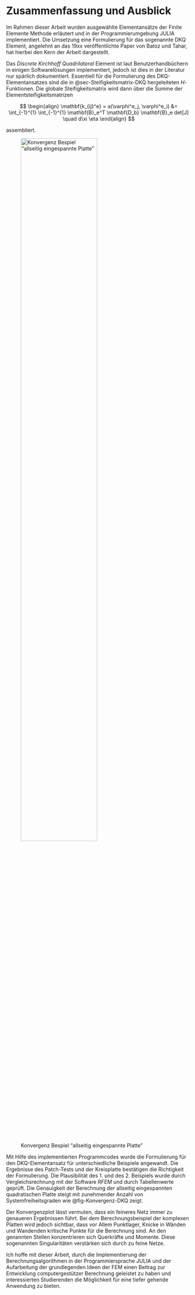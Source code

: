 # Zusammenfassung und Ausblick {#sec-zusammenfassung-ausblick}

Im Rahmen dieser Arbeit wurden ausgewählte Elementansätze der Finite Elemente Methode erläutert und in der Programmierumgebung JULIA implementiert. Die Umsetzung eine Formulierung für das sogenannte DKQ Element, angelehnt an das 19xx veröffentlichte Paper von Batoz und Tahar, hat hierbei den Kern der Arbeit dargestellt. 

Das _Discrete Kirchhoff Quadrilateral_ Element ist laut Benutzerhandbüchern in einigen Softwarelösungen implementiert, jedoch ist dies in der Literatur nur spärlich dokumentiert. Essentiell für die Formulierung des DKQ-Elementansatzes sind die in @sec-Steifigkeitsmatrix-DKQ hergeleiteten $H$-Funktionen. Die globale Steifigkeitsmatrix wird dann über die Summe der Elementsteifigkeitsmatrizen

$$ 
\begin{align}
\mathbf{k_{ij}^e} = a(\varphi^e_j, \varphi^e_i)
&= \int_{-1}^{1} \int_{-1}^{1} \mathbf{B}_e^T \mathbf{D_b} \mathbf{B}_e det[J] \quad d\xi \eta
\end{align}
$$ 

assembliert. 

![Konvergenz Bespiel "allseitig eingespannte Platte"](00-pics/Konvergenzplot_quadratischePlatte.png){#fig-Konvergenz-DKQ width=70%} 

Mit Hilfe des implementierten Programmcodes wurde die Formulierung für den DKQ-Elementansatz für unterschiedliche Beispiele angewandt. Die Ergebnisse des Patch-Tests und der Kreisplatte bestätigen die Richtigkeit der Formulierung. Die Plausibilität des 1. und des 2. Beispiels wurde durch Vergleichsrechnung mit der Software _RFEM_ und durch Tabellenwerte geprüft. Die Genauigkeit der Berechnung der allseitig eingespannten quadratischen Platte steigt mit zunehmender Anzahl von Systemfreiheitsgraden wie @fig-Konvergenz-DKQ zeigt.

Der Konvergenzplot lässt vermuten, dass ein feineres Netz immer zu genaueren Ergebnissen führt. Bei dem Berechnungsbeispiel der komplexen Platten wird jedoch sichtbar, dass vor Allem Punktlager, Knicke in Wänden und Wandenden kritische Punkte für die Berechnung sind. An den genannten Stellen konzentrieren sich Querkräfte und Momente. Diese sogenannten Singularitäten verstärken sich durch zu feine Netze. 

Ich hoffe mit dieser Arbeit, durch die Implementierung der Berechnungsalgorithmen in der Programmiersprache JULIA und der Aufarbeitung der grundlegenden Ideen der FEM einen Beitrag zur Entwicklung computergestützer Berechnung geleistet zu haben und interessierten Studierenden die  Möglichkeit für eine tiefer gehende Anwendung zu bieten.